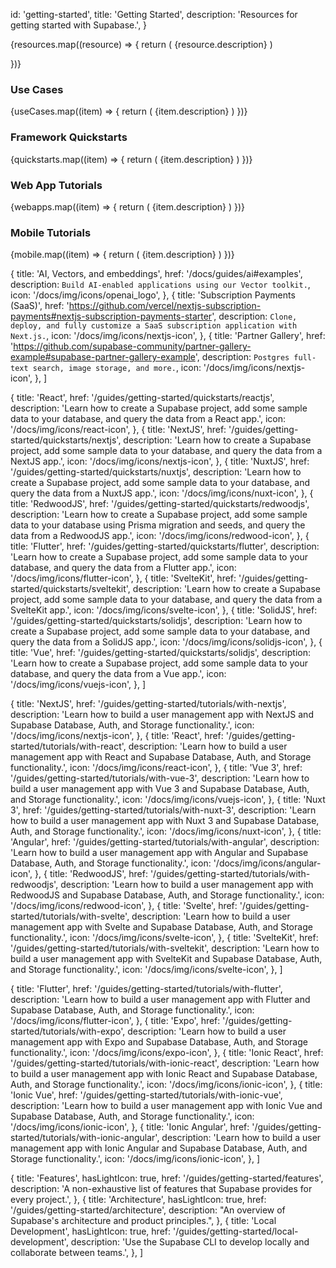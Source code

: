 
  id: 'getting-started',
  title: 'Getting Started',
  description: 'Resources for getting started with Supabase.',
}

<div className="flex flex-col gap-12 my-12">

<div>

  <div className="grid grid-cols-12 gap-6 not-prose">
    {resources.map((resource) => {
      return (
        <Link
          href={`${resource.href}`}
          key={resource.title}
          passHref
        >
          <a className={'col-span-12 md:col-span-4'}>
            <GlassPanel {...resource} background={false} showIconBg={true}>
              {resource.description}
            </GlassPanel>
          </a>
        </Link>
      )

})}

  </div>

</div>

</div>

### Use Cases

<div className="grid lg:grid-cols-12 gap-6 not-prose">
  {useCases.map((item) => {
    return (
      <Link href={`${item.href}`} key={item.title} passHref>
        <a className={'col-span-4'}>
          <GlassPanel title={item.title} span="col-span-6" background={false} icon={item.icon}>
            {item.description}
          </GlassPanel>
        </a>
      </Link>
    )
  })}
</div>

### Framework Quickstarts

<div className="grid lg:grid-cols-12 gap-6 not-prose">
  {quickstarts.map((item) => {
    return (
      <Link href={`${item.href}`} key={item.title} passHref>
        <a className={'col-span-4'}>
          <GlassPanel title={item.title} span="col-span-6" background={false} icon={item.icon}>
            {item.description}
          </GlassPanel>
        </a>
      </Link>
    )
  })}
</div>

### Web App Tutorials

<div className="grid lg:grid-cols-12 gap-6 not-prose">
  {webapps.map((item) => {
    return (
      <Link href={`${item.href}`} key={item.title} passHref>
        <a className={'col-span-4'}>
          <GlassPanel title={item.title} span="col-span-6" background={false} icon={item.icon}>
            {item.description}
          </GlassPanel>
        </a>
      </Link>
    )
  })}
</div>

### Mobile Tutorials

<div className="grid lg:grid-cols-12 gap-6 not-prose">
  {mobile.map((item) => {
    return (
      <Link href={`${item.href}`} key={item.title} passHref>
        <a className={'col-span-4'}>
          <GlassPanel title={item.title} span="col-span-6" background={false} icon={item.icon}>
            {item.description}
          </GlassPanel>
        </a>
      </Link>
    )
  })}
</div>

  {
    title: 'AI, Vectors, and embeddings',
    href: '/docs/guides/ai#examples',
    description: `Build AI-enabled applications using our Vector toolkit.`,
    icon: '/docs/img/icons/openai_logo',
  },
  {
    title: 'Subscription Payments (SaaS)',
    href: 'https://github.com/vercel/nextjs-subscription-payments#nextjs-subscription-payments-starter',
    description: `Clone, deploy, and fully customize a SaaS subscription application with Next.js.`,
    icon: '/docs/img/icons/nextjs-icon',
  },
  {
    title: 'Partner Gallery',
    href: 'https://github.com/supabase-community/partner-gallery-example#supabase-partner-gallery-example',
    description: `Postgres full-text search, image storage, and more.`,
    icon: '/docs/img/icons/nextjs-icon',
  },
]

  {
    title: 'React',
    href: '/guides/getting-started/quickstarts/reactjs',
    description:
      'Learn how to create a Supabase project, add some sample data to your database, and query the data from a React app.',
    icon: '/docs/img/icons/react-icon',
  },
  {
    title: 'NextJS',
    href: '/guides/getting-started/quickstarts/nextjs',
    description:
      'Learn how to create a Supabase project, add some sample data to your database, and query the data from a NextJS app.',
    icon: '/docs/img/icons/nextjs-icon',
  },
  {
    title: 'NuxtJS',
    href: '/guides/getting-started/quickstarts/nuxtjs',
    description:
      'Learn how to create a Supabase project, add some sample data to your database, and query the data from a NuxtJS app.',
    icon: '/docs/img/icons/nuxt-icon',
  },
  {
    title: 'RedwoodJS',
    href: '/guides/getting-started/quickstarts/redwoodjs',
    description:
      'Learn how to create a Supabase project, add some sample data to your database using Prisma migration and seeds, and query the data from a RedwoodJS app.',
    icon: '/docs/img/icons/redwood-icon',
  },
  {
    title: 'Flutter',
    href: '/guides/getting-started/quickstarts/flutter',
    description:
      'Learn how to create a Supabase project, add some sample data to your database, and query the data from a Flutter app.',
    icon: '/docs/img/icons/flutter-icon',
  },
  {
    title: 'SvelteKit',
    href: '/guides/getting-started/quickstarts/sveltekit',
    description:
      'Learn how to create a Supabase project, add some sample data to your database, and query the data from a SvelteKit app.',
    icon: '/docs/img/icons/svelte-icon',
  },
  {
    title: 'SolidJS',
    href: '/guides/getting-started/quickstarts/solidjs',
    description:
      'Learn how to create a Supabase project, add some sample data to your database, and query the data from a SolidJS app.',
    icon: '/docs/img/icons/solidjs-icon',
  },
  {
    title: 'Vue',
    href: '/guides/getting-started/quickstarts/solidjs',
    description:
      'Learn how to create a Supabase project, add some sample data to your database, and query the data from a Vue app.',
    icon: '/docs/img/icons/vuejs-icon',
  },
]

  {
    title: 'NextJS',
    href: '/guides/getting-started/tutorials/with-nextjs',
    description:
      'Learn how to build a user management app with NextJS and Supabase Database, Auth, and Storage functionality.',
    icon: '/docs/img/icons/nextjs-icon',
  },
  {
    title: 'React',
    href: '/guides/getting-started/tutorials/with-react',
    description:
      'Learn how to build a user management app with React and Supabase Database, Auth, and Storage functionality.',
    icon: '/docs/img/icons/react-icon',
  },
  {
    title: 'Vue 3',
    href: '/guides/getting-started/tutorials/with-vue-3',
    description:
      'Learn how to build a user management app with Vue 3 and Supabase Database, Auth, and Storage functionality.',
    icon: '/docs/img/icons/vuejs-icon',
  },
  {
    title: 'Nuxt 3',
    href: '/guides/getting-started/tutorials/with-nuxt-3',
    description:
      'Learn how to build a user management app with Nuxt 3 and Supabase Database, Auth, and Storage functionality.',
    icon: '/docs/img/icons/nuxt-icon',
  },
  {
    title: 'Angular',
    href: '/guides/getting-started/tutorials/with-angular',
    description:
      'Learn how to build a user management app with Angular and Supabase Database, Auth, and Storage functionality.',
    icon: '/docs/img/icons/angular-icon',
  },
  {
    title: 'RedwoodJS',
    href: '/guides/getting-started/tutorials/with-redwoodjs',
    description:
      'Learn how to build a user management app with RedwoodJS and Supabase Database, Auth, and Storage functionality.',
    icon: '/docs/img/icons/redwood-icon',
  },
  {
    title: 'Svelte',
    href: '/guides/getting-started/tutorials/with-svelte',
    description:
      'Learn how to build a user management app with Svelte and Supabase Database, Auth, and Storage functionality.',
    icon: '/docs/img/icons/svelte-icon',
  },
  {
    title: 'SvelteKit',
    href: '/guides/getting-started/tutorials/with-sveltekit',
    description:
      'Learn how to build a user management app with SvelteKit and Supabase Database, Auth, and Storage functionality.',
    icon: '/docs/img/icons/svelte-icon',
  },
]

  {
    title: 'Flutter',
    href: '/guides/getting-started/tutorials/with-flutter',
    description:
      'Learn how to build a user management app with Flutter and Supabase Database, Auth, and Storage functionality.',
    icon: '/docs/img/icons/flutter-icon',
  },
  {
    title: 'Expo',
    href: '/guides/getting-started/tutorials/with-expo',
    description:
      'Learn how to build a user management app with Expo and Supabase Database, Auth, and Storage functionality.',
    icon: '/docs/img/icons/expo-icon',
  },
  {
    title: 'Ionic React',
    href: '/guides/getting-started/tutorials/with-ionic-react',
    description:
      'Learn how to build a user management app with Ionic React and Supabase Database, Auth, and Storage functionality.',
    icon: '/docs/img/icons/ionic-icon',
  },
  {
    title: 'Ionic Vue',
    href: '/guides/getting-started/tutorials/with-ionic-vue',
    description:
      'Learn how to build a user management app with Ionic Vue and Supabase Database, Auth, and Storage functionality.',
    icon: '/docs/img/icons/ionic-icon',
  },
  {
    title: 'Ionic Angular',
    href: '/guides/getting-started/tutorials/with-ionic-angular',
    description:
      'Learn how to build a user management app with Ionic Angular and Supabase Database, Auth, and Storage functionality.',
    icon: '/docs/img/icons/ionic-icon',
  },
]

  {
    title: 'Features',
    hasLightIcon: true,
    href: '/guides/getting-started/features',
    description: 'A non-exhaustive list of features that Supabase provides for every project.',
  },
  {
    title: 'Architecture',
    hasLightIcon: true,
    href: '/guides/getting-started/architecture',
    description: "An overview of Supabase's architecture and product principles.",
  },
  {
    title: 'Local Development',
    hasLightIcon: true,
    href: '/guides/getting-started/local-development',
    description: 'Use the Supabase CLI to develop locally and collaborate between teams.',
  },
]


